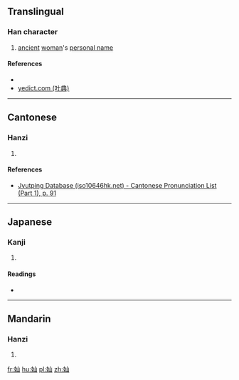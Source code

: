 ==Translingual==

===Han character===
{{Han char|rn=38|rad=女|as=03|sn=6|four=42470|canj=VU|ids=⿰女山}}

# [[ancient]] [[woman]]'s [[personal name]]

====References====
* {{Han ref|kx=0255.150|dkj=06054|hdz=21026.010|uh=597E|ud=22910|bh=C9D0|bd=51664}}
*[http://yedict.com/htm/59/597E.htm yedict.com (叶典)]

----

==Cantonese==

===Hanzi===
{{yue-hanzi|jyut=[[sin1]]|y=sin1}}

# {{defn|lang=yue|sort=女03}}

====References====
* [http://www.iso10646hk.net/jp/document/download.jsp Jyutping Database (iso10646hk.net) - Cantonese Pronunciation List (Part 1), p. 91]

----

==Japanese==

===Kanji===
{{ja-kanji|grade=|rs=女03}}

# {{defn|lang=ja|sort=女03}}

====Readings====
* {{ja-readings|on=[[せん]] (sen)|kun=}}

----

==Mandarin==

===Hanzi===
{{cmn-hanzi|pin=[[xiān]] ([[xian1]]), [[pèi]] ([[pei4]])|wg=hsien<sup>1</sup>, p'ei<sup>4</sup>}}

# {{defn|lang=cmn|sort=女03}}

[[fr:奾]]
[[hu:奾]]
[[pl:奾]]
[[zh:奾]]